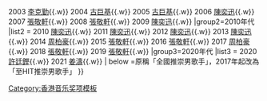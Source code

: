 {{Navbox
|name  = 全國推崇男歌手（粵語）
|title = [[加拿大至HIT中文歌曲排行榜年度總選|<span style="color:White">加拿大至HIT中文歌曲排行榜年度總選</span>]] 至HIT推崇男歌手（粵語）
|titlestyle = background:#FB2525; color:White;
|groupstyle = background:#FB2525; color:white;
|group1=2000年代
|list1 = {{nowrap begin}}
2002 [[陳奕迅]]{{.w}}
2003 [[李克勤]]{{.w}}
2004 [[古巨基]]{{.w}}
2005 [[古巨基]]{{.w}}
2006 [[陳奕迅]]{{.w}}
2007 [[張敬軒]]{{.w}}
2008 [[張敬軒]]{{.w}}
2009 [[陳奕迅]]{{.w}}
{{nowrap end}}
|group2=2010年代
|list2 = {{nowrap begin}}
2010 [[陳奕迅]]{{.w}} 
2011 [[陳奕迅]]{{.w}} 
2012 [[陳奕迅]]{{.w}} 
2013 [[陳奕迅]]{{.w}} 
2014 [[周柏豪]]{{.w}} 
2015 [[張敬軒]]{{.w}}
2016 [[張敬軒]]{{.w}}
2017 [[周柏豪]]{{.w}}
2018 [[張敬軒]]{{.w}}
2019 [[張敬軒]]{{.w}}
{{nowrap end}}
|group3=2020年代
|list3 = {{nowrap begin}}
2020 [[許廷鏗]]{{.w}}
2021 [[姜濤]]{{.w}}
{{nowrap end}}
| below =原稱「全國推崇男歌手」，2017年起改為「至HIT推崇男歌手」
}}<noinclude>
[[Category:香港音乐奖项模板]]
</noinclude>